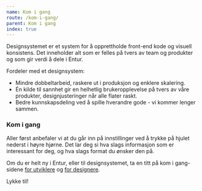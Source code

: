 ```yaml
---
name: Kom i gang
route: /kom-i-gang/
parent: Kom i gang
index: true
---
```



<PageHeader title="Introduksjon">
  Designsystemet er et system for å opprettholde front-end kode og visuell
  konsistens. Det inneholder alt som er felles på tvers av team og produkter og
  som gir verdi å dele i Entur.
</PageHeader>

Fordeler med et designsystem:

- Mindre dobbeltarbeid, raskere ut i produksjon og enklere skalering.
- Én kilde til sannhet gir en helhetlig brukeropplevelse på tvers av våre produkter, designjusteringer når alle flater raskt.
- Bedre kunnskapsdeling ved å spille hverandre gode - vi kommer lenger sammen.

### Kom i gang

Aller først anbefaler vi at du går inn på innstillinger ved å trykke på hjulet nederst i høyre hjørne. Det lar deg si hva slags informasjon som er interessant for deg, og hva slags format du ønsker den på.

Om du er helt ny i Entur, eller til designsystemet, ta en titt på kom i gang-sidene [for utviklere](/kom-i-gang/for-utviklere) og [for designere](/kom-i-gang/for-designere).

Lykke til!

